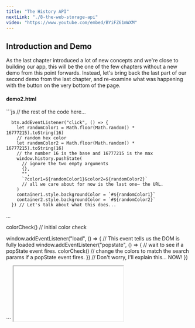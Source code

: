 ```yaml
---
title: "The History API"
nextLink: "./8-the-web-storage-api"
video: "https://www.youtube.com/embed/BYiFZ61mWXM"
---
```



## **Introduction and Demo**

As the last chapter introduced a lot of new concepts and we're close to building our app, this will be the one of the few chapters without a new demo from this point forwards. Instead, let's bring back the last part of our second demo from the last chapter, and re-examine what was happening with the button on the very bottom of the page.

<CodeBlock>
    <h4>demo2.html</h4>
    ```js
// the rest of the code here...

      btn.addEventListener("click", () => {
        let randomColor1 = Math.floor(Math.random() * 16777215).toString(16)
        // random hex color
        let randomColor2 = Math.floor(Math.random() * 16777215).toString(16)
        // the number 16 is the base and 16777215 is the max
        window.history.pushState(
          // ignore the two empty arguments
          {},
          "",
          `?color1=${randomColor1}&color2=${randomColor2}`
          // all we care about for now is the last one– the URL.
        )
        container1.style.backgroundColor = `#${randomColor1}`
        container2.style.backgroundColor = `#${randomColor2}`
      }) // Let's talk about what this does...

...

colorCheck() // initial color check

window.addEventListener("load", () => {
// This event tells us the DOM is fully loaded
window.addEventListener("popstate", () => {
// wait to see if a popState event fires.
colorCheck()
// change the colors to match the search params if a popState event fires.
})
// Don't worry, I'll explain this... NOW!
})

</script>

</body>
</html>
```
</CodeBlock>

<IFrame
  src="/demos/csr/ch6/demo2?color1=00f&color2=f00#container2"
/>

As you can see, we are picking two random colors and adding them to the URL as search parameters. We are then using the pushState method of the window.history object to add a new entry to the history stack. This will allow us to press the back button and see the previous search parameters. We are also changing the background colors of the containers to match the new search parameters.

We've already learned about the Location and URL APIs for accessing what is in the address bar, but now we are using the History API to change it without reloading the page. While this will soon be supplanted by the more powerful Navigation API (whenever Mozilla and Webkit get their stuff together), the history API still gives us the tools necessary to replicate the classic web experience.

## **Discussion**

The history object is one of the few objects in JavaScript that carries a predefined “state” attribute. We can manipulate it in three ways-- pushState, replaceState, or popState. Websites naturally fire a pushState event as you browse, but as you saw in our code, you can also manually add entries to simulate this event with pushState. This is what allows us to press the back button in the browser and see the previous search parameters.

Every time a user presses the back or forwards buttons, a popState event is fired. We added an event listener to this so that we could change the container colors to match the search parameters in each URL. The only problem with this is that the popState event doesn't happen until relatively late in the page load. Much of our code is usually parsed by then.

This is why we added an event listener to the “load” event tied to the global window object. This event does not fire until the page has been fully constructed-- all the HTML elements and their associated styles and scripts. Remember how I told you we would have to watch out for that in chapter 4? Luckily, if we wait for the load event to fire, we can be sure that our asynchronous JavaScript will be able to take effect.

When I was constructing this series of articles, I used the DOMContentLoaded event for this rather than "load". This worked for the majority of the time, until my JavaScript started to get complex (around chapter 11). The DomContentLoaded event does not wait for the JavaScript to finish loading, while the load event does. I decided to remove this mistake from the article because this is a tricky thing to explain, and I didn't want to confuse anyone.

Finally, I will briefly mention the replaceState method of the history object. This is handy when you don't actually want the user to be able to go back. Later, when we create our global Route and Link functions, they will pushState by default. However, there may be some times when you don't want that-- like whenever private information is involved. Because we are not authenticating each request with a server, it is sometimes necessary to make certain pages of a user's history unavailable after completion.

## **Conclusion**

We almost have all the tools necessary to build our app, but there are still a few missing puzzle pieces. Although we can maintain certain bits of state in our URL, this is extremely limited. Unless we have our users bookmark very exact URLs, the website will not remember anything about them after they close the page. Let's discuss how we will fix that.

[As always, you can see the code for this demo on my Github here](https://www.github.com/jazzypants1989/astro-solid-blog/tree/main/src/pages/demos/csr/ch7)

[^1]: 1:
[^2]: 2:
